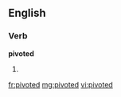 ==English==

===Verb===
'''pivoted'''

# {{past of|[[pivot]]}}

[[fr:pivoted]]
[[mg:pivoted]]
[[vi:pivoted]]